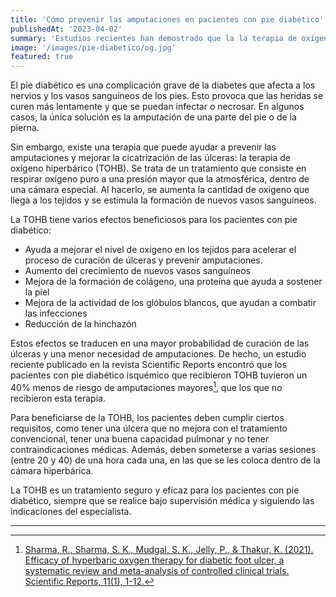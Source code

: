 ```yaml
---
title: 'Cómo prevenir las amputaciones en pacientes con pie diabético'
publishedAt: '2023-04-02'
summary: 'Estudios recientes han demostrado que la la terapia de oxígeno hiperbárico (TOHB) puede disminuir el riesgo de amputaciones mayores en pacientes con pie diabético isquémico.'
image: '/images/pie-diabetico/og.jpg'
featured: true
---
```


El pie diabético es una complicación grave de la diabetes que afecta a los nervios y los vasos sanguíneos de los pies. Esto provoca que las heridas se curen más lentamente y que se puedan infectar o necrosar. En algunos casos, la única solución es la amputación de una parte del pie o de la pierna.

Sin embargo, existe una terapia que puede ayudar a prevenir las amputaciones y mejorar la cicatrización de las úlceras: la terapia de oxígeno hiperbárico (TOHB). Se trata de un tratamiento que consiste en respirar oxígeno puro a una presión mayor que la atmosférica, dentro de una cámara especial. Al hacerlo, se aumenta la cantidad de oxígeno que llega a los tejidos y se estimula la formación de nuevos vasos sanguíneos.

La TOHB tiene varios efectos beneficiosos para los pacientes con pie diabético:

- Ayuda a mejorar el nivel de oxígeno en los tejidos para acelerar el proceso de curación de úlceras y prevenir amputaciones.
- Aumento del crecimiento de nuevos vasos sanguíneos
- Mejora de la formación de colágeno, una proteína que ayuda a sostener la piel
- Mejora de la actividad de los glóbulos blancos, que ayudan a combatir las infecciones
- Reducción de la hinchazón

Estos efectos se traducen en una mayor probabilidad de curación de las úlceras y una menor necesidad de amputaciones. De hecho, un estudio reciente publicado en la revista Scientific Reports encontró que los pacientes con pie diabético isquémico que recibieron TOHB tuvieron un 40% menos de riesgo de amputaciones mayores[^1], que los que no recibieron esta terapia.

Para beneficiarse de la TOHB, los pacientes deben cumplir ciertos requisitos, como tener una úlcera que no mejora con el tratamiento convencional, tener una buena capacidad pulmonar y no tener contraindicaciones médicas. Además, deben someterse a varias sesiones (entre 20 y 40) de una hora cada una, en las que se les coloca dentro de la cámara hiperbárica.

La TOHB es un tratamiento seguro y eficaz para los pacientes con pie diabético, siempre que se realice bajo supervisión médica y siguiendo las indicaciones del especialista.

---

[^1]: [Sharma, R., Sharma, S. K., Mudgal, S. K., Jelly, P., & Thakur, K. (2021). Efficacy of hyperbaric oxygen therapy for diabetic foot ulcer, a systematic review and meta-analysis of controlled clinical trials. Scientific Reports, 11(1), 1-12.](https://doi.org/10.1038/s41598-021-81886-1)
